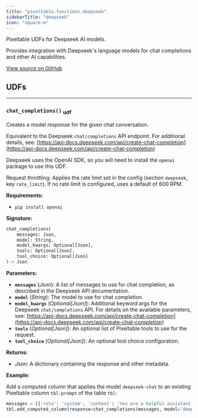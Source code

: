 ```yaml
---
title: "pixeltable.functions.deepseek"
sidebarTitle: "deepseek"
icon: "square-m"
---
```


Pixeltable UDFs for Deepseek AI models.

Provides integration with Deepseek's language models for chat completions and other AI capabilities.


<a href="https://github.com/pixeltable/pixeltable/blob/v0.4/pixeltable/functions/deepseek.py#L0" target="_blank">View source on GitHub</a>

## UDFs


---

### `chat_completions()` <sub>udf</sub>

Creates a model response for the given chat conversation.


Equivalent to the Deepseek `chat/completions` API endpoint. For additional details, see: [https://api-docs.deepseek.com/api/create-chat-completion](https://api-docs.deepseek.com/api/create-chat-completion)

Deepseek uses the OpenAI SDK, so you will need to install the `openai` package to use this UDF.

Request throttling: Applies the rate limit set in the config (section `deepseek`, key `rate_limit`). If no rate limit is configured, uses a default of 600 RPM.

**Requirements:**

- `pip install openai`


**Signature:**

```python
chat_completions(
    messages: Json,
    model: String,
    model_kwargs: Optional[Json],
    tools: Optional[Json],
    tool_choice: Optional[Json]
)-> Json
```

**Parameters:**

- **`messages`** (*Json*): A list of messages to use for chat completion, as described in the Deepseek API documentation.
- **`model`** (*String*): The model to use for chat completion.
- **`model_kwargs`** (*Optional[Json]*): Additional keyword args for the Deepseek `chat/completions` API. For details on the available parameters, see: [https://api-docs.deepseek.com/api/create-chat-completion](https://api-docs.deepseek.com/api/create-chat-completion)
- **`tools`** (*Optional[Json]*): An optional list of Pixeltable tools to use for the request.
- **`tool_choice`** (*Optional[Json]*): An optional tool choice configuration.

**Returns:**

- *Json*: A dictionary containing the response and other metadata.



**Example:**

Add a computed column that applies the model `deepseek-chat` to an existing Pixeltable column `tbl.prompt` of the table `tbl`:
```python
messages = [{'role': 'system', 'content': 'You are a helpful assistant.'}, {'role': 'user', 'content': tbl.prompt}]
tbl.add_computed_column(response=chat_completions(messages, model='deepseek-chat'))
```

